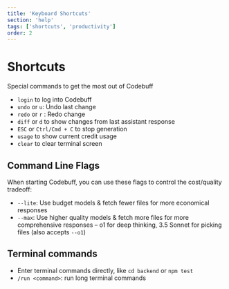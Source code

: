 ```yaml
---
title: 'Keyboard Shortcuts'
section: 'help'
tags: ['shortcuts', 'productivity']
order: 2
---
```


# Shortcuts

Special commands to get the most out of Codebuff

- `login` to log into Codebuff
- `undo` or `u`: Undo last change
- `redo` or `r` : Redo change
- `diff` or `d` to show changes from last assistant response
- `ESC` or `Ctrl/Cmd + C` to stop generation
- `usage` to show current credit usage
- `clear` to clear terminal screen

## Command Line Flags

When starting Codebuff, you can use these flags to control the cost/quality tradeoff:

- `--lite`: Use budget models & fetch fewer files for more economical responses
- `--max`: Use higher quality models & fetch more files for more comprehensive responses – o1 for deep thinking, 3.5 Sonnet for picking files (also accepts `--o1`)

## Terminal commands

- Enter terminal commands directly, like `cd backend` or `npm test`
- `/run <command>`: run long terminal commands
